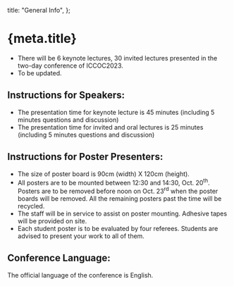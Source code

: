 
  title: "General Info",
};

<Head>
  <title>{`${meta.title} - ICCOC2023`}</title>
</Head>

# {meta.title}

- There will be 6 keynote lectures, 30 invited lectures presented in the two-day conference of ICCOC2023.
- To be updated.

## Instructions for Speakers:

- The presentation time for keynote lecture is 45 minutes (including 5 minutes questions and discussion)
- The presentation time for invited and oral lectures is 25 minutes (including 5 minutes questions and discussion)

## Instructions for Poster Presenters:

- The size of poster board is 90cm (width) X 120cm (height).
- All posters are to be mounted between 12:30 and 14:30, Oct. 20<sup>th</sup>. Posters are to be removed before noon on Oct.
  23<sup>rd</sup> when the poster boards will be removed. All the remaining posters past the time will be recycled.
- The staff will be in service to assist on poster mounting. Adhesive tapes will be provided on site.
- Each student poster is to be evaluated by four referees. Students are advised to present your work to all of them.

## Conference Language:

The official language of the conference is English.

